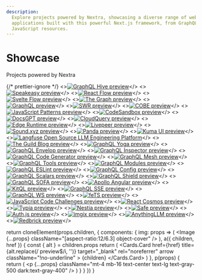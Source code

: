 ```yaml
---
description:
  Explore projects powered by Nextra, showcasing a diverse range of websites and
  applications built with this powerful Next.js framework, from GraphQL tools to
  JavaScript resources.
---
```



# Showcase

Projects powered by Nextra

{/* prettier-ignore */}
<Cards>
<>[![GraphQL Hive preview](./_logos/graphql-hive.png)](https://the-guild.dev/graphql/hive)</>
<>[![Speakeasy preview](./_logos/speakeasy.png)](https://speakeasyapi.dev/docs)</>
<>[![React Flow preview](./_logos/react-flow.jpg)](https://reactflow.dev)</>
<>[![Svelte Flow preview](./_logos/svelte-flow.jpg)](https://svelteflow.dev)</>
<>[![The Graph preview](./_logos/thegraph.jpeg)](https://thegraph.com/docs/en)</>
<>[![GraphQL preview](./_logos/graphql.png)](https://graphql.org)</>
<>[![SWR preview](./_logos/swr.png)](https://swr.vercel.app)</>
<>[![COBE preview](./_logos/cobe.png)](https://cobe.vercel.app)</>
<>[![JavaScript Patterns preview](./_logos/javascript-patterns.jpg)](https://javascriptpatterns.vercel.app)</>
<>[![CodeSandbox preview](./_logos/codesandbox.jpg)](https://codesandbox.io/docs/learn/introduction/overview)</>
<>[![DocsGPT preview](./_logos/docsgpt.png)](https://docs.docsgpt.co.uk)</>
<>[![CloudQuery preview](./_logos/cloudquery.svg)](https://cloudquery.io)</>
<>[![Edge Runtime preview](./_logos/edge-runtime.jpeg)](https://edge-runtime.vercel.app)</>
<>[![Livepeer preview](./_logos/livepeer.png)](https://docs.livepeer.org/guides/overview)</>
<>[![Sound.xyz preview](./_logos/sound.xyz.png)](https://docs.sound.xyz)</>
<>[![Panda preview](./_logos/panda.png)](https://panda-css.com)</>
<>[![Kuma UI preview](./_logos/kuma-ui.png)](https://kuma-ui.com)</>
<>[![Langfuse Open Source LLM Engineering Platform](./_logos/langfuse.png)](https://langfuse.com)</>
<>[![The Guild Blog preview](./_logos/the-guild.png)](https://the-guild.dev)</>
<>[![GraphQL Yoga preview](./_logos/graphql-yoga.png)](https://the-guild.dev/graphql/yoga-server)</>
<>[![GraphQL Envelop preview](./_logos/graphql-envelop.png)](https://the-guild.dev/graphql/envelop)</>
<>[![GraphQL Inspector preview](./_logos/graphql-inspector.png)](https://the-guild.dev/graphql/inspector)</>
<>[![GraphQL Code Generator preview](./_logos/graphql-codegen.png)](https://the-guild.dev/graphql/codegen)</>
<>[![GraphQL Mesh preview](./_logos/graphql-mesh.png)](https://the-guild.dev/graphql/mesh)</>
<>[![GraphQL Tools preview](./_logos/graphql-tools.png)](https://the-guild.dev/graphql/tools)</>
<>[![GraphQL Modules preview](./_logos/graphql-modules.png)](https://the-guild.dev/graphql/modules)</>
<>[![GraphQL ESLint preview](./_logos/graphql-eslint.png)](https://the-guild.dev/graphql/eslint)</>
<>[![GraphQL Config preview](./_logos/graphql-config.png)](https://the-guild.dev/graphql/config)</>
<>[![GraphQL Scalars preview](./_logos/graphql-scalars.png)](https://the-guild.dev/graphql/scalars)</>
<>[![GraphQL Shield preview](./_logos/graphql-shield.png)](https://the-guild.dev/graphql/shield)</>
<>[![GraphQL SOFA preview](./_logos/graphql-sofa.png)](https://the-guild.dev/graphql/sofa-api)</>
<>[![Apollo Angular preview](./_logos/apollo-angular.png)](https://the-guild.dev/graphql/apollo-angular)</>
<>[![KitQL preview](./_logos/kitql.png)](https://kitql.dev)</>
<>[![GraphQL SSE preview](./_logos/graphql-sse.png)](https://the-guild.dev/graphql/sse)</>
<>[![GraphQL WS preview](./_logos/graphql-ws.png)](https://the-guild.dev/graphql/ws)</>
<>[![feTS preview](./_logos/fets.png)](https://the-guild.dev/openapi/fets)</>
<>[![JavaScript Code Challenges preview](./_logos/jscodechallenges.png)](https://jscodechallenges.vercel.app)</>
<>[![React Cosmos preview](./_logos/react-cosmos.png)](https://reactcosmos.org)</>
<>[![Typia preview](./_logos/typia.png)](https://typia.io)</>
<>[![Nestia preview](./_logos/nestia.png)](https://nestia.io)</>
<>[![Safe preview](./_logos/safe-core.png)](https://docs.safe.global)</>
<>[![Auth.js preview](./_logos/authjs.png)](https://authjs.dev)</>
<>[![imgix preview](./_logos/imgix.png)](https://docs.imgix.com)</>
<>[![AnythingLLM preview](./_logos/anythingllm.png)](https://anythingllm.com)</>
<>[![Redbrick preview](./_logos/redbrick.jpg)](https://wiki.redbrick.land)</>
</Cards>

  return cloneElement(props.children, {
    components: {
      img: props => (
        <Image {...props} className="[aspect-ratio:12/6.3] object-cover" />
      ),
      a({ children, href }) {
        const { alt } = children.props
        return (
          <Cards.Card
            href={href}
            title={alt.replace(/ preview$/i, '')}
            target="_blank"
            rel="noreferrer"
            arrow
            className="!no-underline"
          >
            {children}
          </Cards.Card>
        )
      },
      p(props) {
        return (
          <p
            {...props}
            className="mt-4 mb-16 text-center text-lg text-gray-500 dark:text-gray-400"
          />
        )
      }
    }
  })
}
